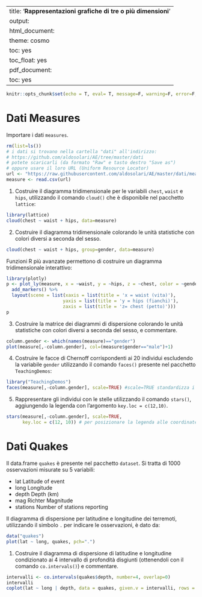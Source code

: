
---
title: '**Rappresentazioni grafiche di tre o più dimensioni**'
output:
  html_document:
    theme: cosmo
    toc: yes
    toc_float: yes
  pdf_document:
    toc: yes
---

```r
knitr::opts_chunk$set(echo = T, eval= T, message=F, warning=F, error=F, comment=NA, cache=F, R.options=list(width=220))
```

# Dati Measures


Importare i dati `measures`.

```r
rm(list=ls())
# i dati si trovano nella cartella "dati" all'indirizzo: 
# https://github.com/aldosolari/AE/tree/master/dati
# potete scaricarli (da formato "Raw" e tasto destro "Save as")
# oppure usare il loro URL (Uniform Resource Locator)
url <- "https://raw.githubusercontent.com/aldosolari/AE/master/dati/measure.csv"
measure <- read.csv(url)
```

1. Costruire il diagramma tridimensionale per le variabili `chest`, `waist` e `hips`,  utilizzando il comando `cloud()` che è disponibile nel pacchetto `lattice`:

```r
library(lattice)
cloud(chest ~ waist + hips, data=measure)
```

2. Costruire il diagramma tridimensionale colorando le unità statistiche con colori diversi a seconda del sesso.

```r
cloud(chest ~ waist + hips, group=gender, data=measure)
```


Funzioni R più avanzate permettono di costruire un diagramma tridimensionale interattivo:

```r
library(plotly)
p <- plot_ly(measure, x = ~waist, y = ~hips, z = ~chest, color = ~gender, colors = c("pink","blue")) %>%
  add_markers() %>%
  layout(scene = list(xaxis = list(title = 'x = waist (vita)'),
                     yaxis = list(title = 'y = hips (fianchi)'),
                     zaxis = list(title = 'z= chest (petto)')))
p
```


3. Costruire la matrice dei diagrammi di dispersione colorando le unità statistiche con colori diversi a seconda del sesso,  e commentare. 

```r
column.gender <- which(names(measure)=="gender")
plot(measure[,-column.gender], col=(measure$gender=="male")+1)
```

4. Costruire le facce di Chernoff corrispondenti ai 20 individui escludendo la variabile `gender` utilizzando il comando `faces()` presente nel pacchetto `TeachingDemos`:

```r
library("TeachingDemos")
faces(measure[,-column.gender], scale=TRUE) #scale=TRUE standardizza i dati
```

5. Rappresentare gli individui con le stelle utilizzando il comando `stars()`, aggiungendo la legenda con l’argomento `key.loc = c(12,10)`. 

```r
stars(measure[,-column.gender], scale=TRUE, 
      key.loc = c(12, 10)) # per posizionare la legenda alle coordinate (x,y)
```

# Dati Quakes

Il data.frame `quakes` è presente nel pacchetto `dataset`. Si tratta di 1000 osservazioni misurate su 5 variabili:

* lat		Latitude of event
*	long		Longitude
*	depth		Depth (km)
*	mag		Richter Magnitude
*	stations	Number of stations reporting

Il diagramma di dispersione per latitudine e longitudine dei terremoti, utilizzando il simbolo `.` per indicare le osservazioni, è dato da:

```r
data("quakes")
plot(lat ~ long, quakes, pch=".")
```


1. Costruire il diagramma di dispersione di latitudine e longitudine condizionato ai 4 intervallo di profondità disgiunti
(ottenendoli con il comando `co.intervals()`) e commentare.

```r
intervalli <- co.intervals(quakes$depth, number=4, overlap=0)
intervalli
coplot(lat ~ long | depth, data = quakes, given.v = intervalli, rows = 1)
```



